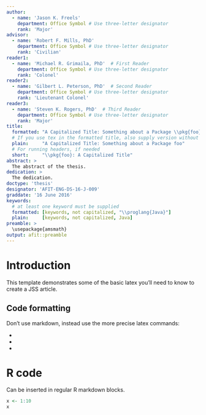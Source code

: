 ```yaml
---
author:
  - name: 'Jason K. Freels'
    department: Office Symbol # Use three-letter designator
    rank: 'Major'
advisor:
  - name: 'Robert F. Mills, PhD'
    department: Office Symbol # Use three-letter designator
    rank: 'Civilian'
reader1:
  - name: 'Michael R. Grimaila, PhD'  # First Reader
    department: Office Symbol # Use three-letter designator
    rank: 'Colonel'
reader2:
  - name: 'Gilbert L. Peterson, PhD'  # Second Reader
    department: Office Symbol # Use three-letter designator
    rank: 'Lieutenant Colonel'
reader3:
  - name: 'Steven K. Rogers, PhD'  # Third Reader
    department: Office Symbol # Use three-letter designator
    rank: 'Major'
title:
  formatted: "A Capitalized Title: Something about a Package \\pkg{foo}"
  # If you use tex in the formatted title, also supply version without
  plain:     "A Capitalized Title: Something about a Package foo"
  # For running headers, if needed
  short:     "\\pkg{foo}: A Capitalized Title"
abstract: >
  The abstract of the thesis.
dedication: >
  The dedication.
doctype: 'thesis'
designator: 'AFIT-ENG-DS-16-J-009'
graddate: '16 June 2016'
keywords:
  # at least one keyword must be supplied
  formatted: [keywords, not capitalized, "\\proglang{Java}"]
  plain:     [keywords, not capitalized, Java]
preamble: >
  \usepackage{amsmath}
output: afit::preamble
---
```


# Introduction

This template demonstrates some of the basic latex you'll need to know to create a JSS article.

## Code formatting

Don't use markdown, instead use the more precise latex commands:

* \proglang{Java}
* \pkg{plyr}
* \code{print("abc")}

# R code

Can be inserted in regular R markdown blocks.

```r
x <- 1:10
x
```
